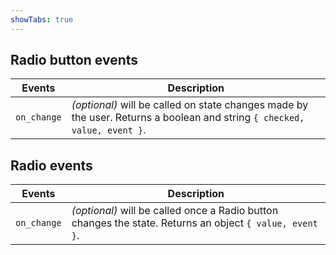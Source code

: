 ```yaml
---
showTabs: true
---
```


## Radio button events

| Events      | Description                                                                                                               |
| ----------- | ------------------------------------------------------------------------------------------------------------------------- |
| `on_change` | _(optional)_ will be called on state changes made by the user. Returns a boolean and string `{ checked, value, event }`. |

## Radio events

| Events      | Description                                                                                              |
| ----------- | -------------------------------------------------------------------------------------------------------- |
| `on_change` | _(optional)_ will be called once a Radio button changes the state. Returns an object `{ value, event }`. |
